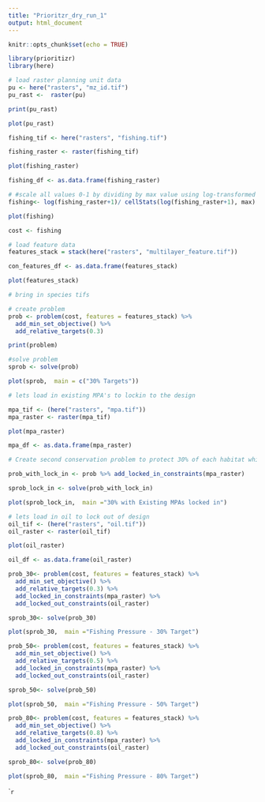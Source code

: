 ```yaml
---
title: "Prioritzr_dry_run_1"
output: html_document
---
```


```r
knitr::opts_chunk$set(echo = TRUE)

library(prioritizr)
library(here)

```

```r
# load raster planning unit data
pu <- here("rasters", "mz_id.tif")
pu_rast <-  raster(pu)

print(pu_rast)

plot(pu_rast)
```

```r
fishing_tif <- here("rasters", "fishing.tif")

fishing_raster <- raster(fishing_tif)

plot(fishing_raster)

fishing_df <- as.data.frame(fishing_raster)

# #scale all values 0-1 by dividing by max value using log-transformed +1 fishing values (+1 so that zero values are transformed to zero not NA)
fishing<- log(fishing_raster+1)/ cellStats(log(fishing_raster+1), max)

plot(fishing)

cost <- fishing
```

```r
# load feature data
features_stack = stack(here("rasters", "multilayer_feature.tif"))

con_features_df <- as.data.frame(features_stack)

plot(features_stack)

# bring in species tifs

```

```r
# create problem
prob <- problem(cost, features = features_stack) %>%
  add_min_set_objective() %>%
  add_relative_targets(0.3)

print(problem)

#solve problem
sprob <- solve(prob)

plot(sprob,  main = c("30% Targets"))
```

```r
# lets load in existing MPA's to lockin to the design

mpa_tif <- (here("rasters", "mpa.tif")) 
mpa_raster <- raster(mpa_tif) 

plot(mpa_raster)

mpa_df <- as.data.frame(mpa_raster)
```

```r
# Create second conservation problem to protect 30% of each habitat while minimizing cost/overall with fishing effort proxy with areas selected as existing marine protected areas in the reserve design results

prob_with_lock_in <- prob %>% add_locked_in_constraints(mpa_raster)

sprob_lock_in <- solve(prob_with_lock_in)

plot(sprob_lock_in,  main ="30% with Existing MPAs locked in")
```

```r
# lets load in oil to lock out of design
oil_tif <- (here("rasters", "oil.tif")) 
oil_raster <- raster(oil_tif) 

plot(oil_raster)

oil_df <- as.data.frame(oil_raster)
```
```r
prob_30<- problem(cost, features = features_stack) %>%
  add_min_set_objective() %>%
  add_relative_targets(0.3) %>%
  add_locked_in_constraints(mpa_raster) %>%
  add_locked_out_constraints(oil_raster)

sprob_30<- solve(prob_30) 

plot(sprob_30,  main ="Fishing Pressure - 30% Target")


```

```r
prob_50<- problem(cost, features = features_stack) %>%
  add_min_set_objective() %>%
  add_relative_targets(0.5) %>%
  add_locked_in_constraints(mpa_raster) %>%
  add_locked_out_constraints(oil_raster)

sprob_50<- solve(prob_50)

plot(sprob_50,  main ="Fishing Pressure - 50% Target")

```

```r
prob_80<- problem(cost, features = features_stack) %>%
  add_min_set_objective() %>%
  add_relative_targets(0.8) %>%
  add_locked_in_constraints(mpa_raster) %>%
  add_locked_out_constraints(oil_raster)

sprob_80<- solve(prob_80)

plot(sprob_80,  main ="Fishing Pressure - 80% Target")

```

```r

``

